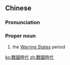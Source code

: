 ==Chinese==
{{zh-forms|s=战国时代|type=22}}

===Pronunciation===
{{zh-pron
|m=Zhànguó Shídài
|c=zin3 gwok3 si4 doi6
|cat=propn
}}

===Proper noun===
{{zh-proper noun}}

# the [[Warring States]] period {{gloss|of both Chinese and Japanese history}}

[[ko:戰國時代]]
[[zh:戰國時代]]